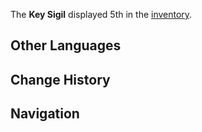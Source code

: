 {{Item Infobox
|title        = Key Sigil
|image        = Item Key Sigil Type 5.png
|type         = Consumables
|group        = Key Sigils
|invCategory  = Precious Items
|description  = A sigil passed down through Watatsumi Island and Enkanomiya. It conceals some secret.
|source1      = Found in [[Enkanomiya]] ([https://webstatic-sea.mihoyo.com/app/ys-map-sea/index.html#/map/7?shown_types=326 Locations])
|source2      = Found in [[Watatsumi Island]] ([https://webstatic-sea.mihoyo.com/app/ys-map-sea/index.html#/2?shown_types=326 Locations])
}}
The '''Key Sigil''' displayed 5th in the [[inventory]].

==Other Languages==
{{Transclude|Key Sigil|Other Languages}}

==Change History==
{{Change History|2.4}}

==Navigation==
{{Precious Navbox|Item}}